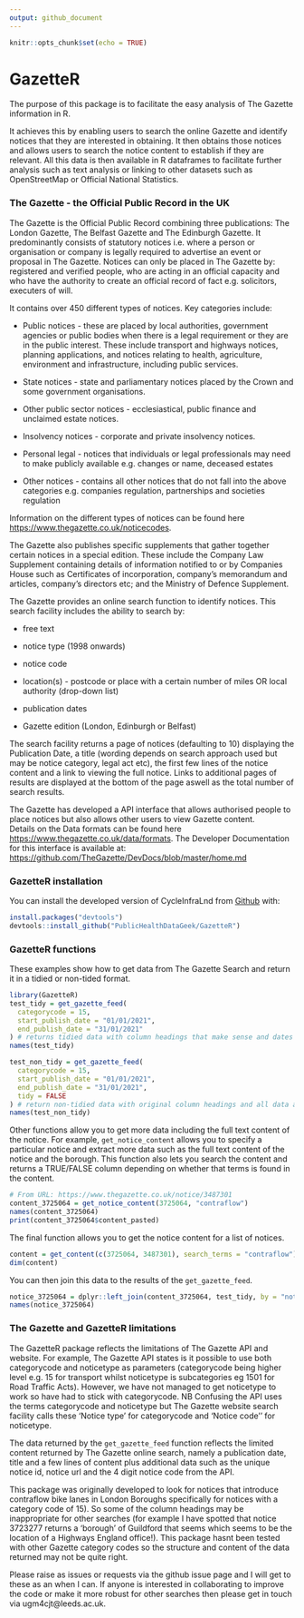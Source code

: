 ```yaml
---
output: github_document
---
```


```r
knitr::opts_chunk$set(echo = TRUE)
```

# GazetteR
  
The purpose of this package is to facilitate the easy analysis of The Gazette information in R.  

It achieves this by enabling users to search the online Gazette and identify notices that they are interested in obtaining.  It then obtains those notices and allows users to search the notice content to establish if they are relevant. All this data is then available in R dataframes to facilitate further analysis such as text analysis or linking to other datasets such as OpenStreetMap or Official National Statistics.   
   
   
### The Gazette - the Official Public Record in the UK

The Gazette is the Official Public Record combining three publications: The London Gazette, The Belfast Gazette and The Edinburgh Gazette. It predominantly consists of statutory notices i.e. where a person or organisation or company is legally required to advertise an event or proposal in The Gazette. Notices can only be placed in The Gazette by: registered and verified people, who are acting in an official capacity and who have the authority to create an official record of fact e.g. solicitors, executers of will.       

It contains over 450 different types of notices. Key categories include:

- Public notices - these are placed by local authorities, government agencies or public bodies when there is a legal requirement or they are in the public interest.  These include transport and highways notices, planning applications, and notices relating to health, agriculture, environment and infrastructure, including public services. 

- State notices - state and parliamentary notices placed by the Crown and some government organisations. 

- Other public sector notices - ecclesiastical, public finance and unclaimed estate notices.

- Insolvency notices - corporate and private insolvency notices.

- Personal legal - notices that individuals or legal professionals may need to make publicly available e.g. changes or name, deceased estates 

- Other notices - contains all other notices that do not fall into the above categories e.g. companies regulation, partnerships and societies regulation

Information on the different types of notices can be found here <https://www.thegazette.co.uk/noticecodes>.

The Gazette also publishes specific supplements that gather together certain notices in a special edition. These include the Company Law Supplement containing details of information notified to or by Companies House such as Certificates of incorporation, company's memorandum and articles, company's directors etc; and the Ministry of Defence Supplement.    
  
  
The Gazette provides an online search function to identify notices.  This search facility includes the ability to search by:

- free text

- notice type (1998 onwards) 

- notice code 

- location(s) - postcode or place with a certain number of miles OR local authority (drop-down list)

- publication dates

- Gazette edition (London, Edinburgh or Belfast)

The search facility returns a page of notices (defaulting to 10) displaying the Publication Date, a title (wording depends on search approach used but may be notice category, legal act etc), the first few lines of the notice content and a link to viewing the full notice. Links to additional pages of results are displayed at the bottom of the page aswell as the total number of search results.  

The Gazette has developed a API interface that allows authorised people to place notices but also allows other users to view Gazette content.  
Details on the Data formats can be found here <https://www.thegazette.co.uk/data/formats>.
The Developer Documentation for this interface is available at: <https://github.com/TheGazette/DevDocs/blob/master/home.md>

### GazetteR installation

You can install the developed version of CycleInfraLnd from [Github](https://github.com/PublicHealthDataGeek/GazetteR) with:

``` r
install.packages("devtools")
devtools::install_github("PublicHealthDataGeek/GazetteR")
```

### GazetteR functions

These examples show how to get data from The Gazette Search and return it in a tidied or non-tided format. 

```r
library(GazetteR)
test_tidy = get_gazette_feed(
  categorycode = 15,
  start_publish_date = "01/01/2021",
  end_publish_date = "31/01/2021"
) # returns tidied data with column headings that make sense and dates in correct date format
names(test_tidy)

test_non_tidy = get_gazette_feed(
  categorycode = 15,
  start_publish_date = "01/01/2021",
  end_publish_date = "31/01/2021",
  tidy = FALSE
) # return non-tidied data with original column headings and all data as character data type
names(test_non_tidy)

```
  
Other functions allow you to get more data including the full text content of the notice. For example, `get_notice_content` allows you to specify a particular notice and extract more data such as the full text content of the notice and the borough.  This function also lets you search the content and returns a TRUE/FALSE column depending on whether that terms is found in the content. 
```r
# From URL: https://www.thegazette.co.uk/notice/3487301
content_3725064 = get_notice_content(3725064, "contraflow")
names(content_3725064)
print(content_3725064$content_pasted)
```

The final function allows you to get the notice content for a list of notices. 

```r
content = get_content(c(3725064, 3487301), search_terms = "contraflow")
dim(content)
```
  
You can then join this data to the results of the `get_gazette_feed`. 
```r
notice_3725064 = dplyr::left_join(content_3725064, test_tidy, by = "notice_id")
names(notice_3725064)
```



### The Gazette and GazetteR limitations
The GazetteR package reflects the limitations of The Gazette API and website.  For example, The Gazette API states is it possible to use both categorycode and noticetype as parameters (categorycode being higher level e.g. 15 for transport whilst noticetype is subcategories eg 1501 for Road Traffic Acts).  However, we have not managed to get noticetype to work so have had to stick with categorycode. NB Confusing the API uses the terms categorycode and noticetype but The Gazette website search facility calls these 'Notice type' for categorycode and 'Notice code'' for noticetype.  

The data returned by the `get_gazette_feed` function reflects the limited content returned by The Gazette online search, namely a publication date, title and a few lines of content plus additional data such as the unique notice id, notice url and the 4 digit notice code from the API.  

This package was originally developed to look for notices that introduce contraflow bike lanes in London Boroughs specifically for notices with a category code of 15).  So some of the column headings may be inappropriate for other searches (for example I have spotted that notice 3723277 returns a 'borough' of Guildford that seems which seems to be the location of a Highways England office!).  This package hasnt been tested with other Gazette category codes so the structure and content of the data returned may not be quite right. 

Please raise as issues or requests via the github issue page and I will get to these as an when I can.  If anyone is interested in collaborating to improve the code or make it more robust for other searches then please get in touch via ugm4cjt@leeds.ac.uk.  
